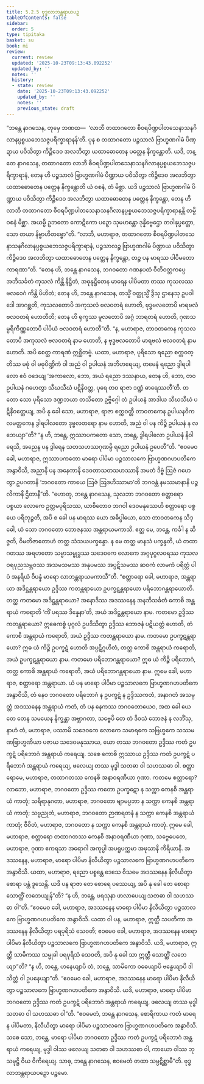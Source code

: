 ```yaml
---
title: 5.2.5 ဗုဒ္ဓလာဘန္တရာယပဉှ
tableOfContents: false
sidebar:
  order: 5
type: tipitaka
basket: su
book: mi
review:
  current: review
  updated: '2025-10-23T09:13:43.092252'
  updated_by: ''
  notes: ''
  history:
  - state: review
    date: '2025-10-23T09:13:43.092252'
    updated_by: ''
    notes: ''
    previous_state: draft
---
```



<ReviewStatus review={frontmatter.review} showDetails={true} />

<HypothesisAnnotation frontmatter={frontmatter} />

<DynamicBreadcrumb />

<Division number="134" book="mi" e="ch" v="28">

<Paragraph number="719" book="mi">
“ဘန္တေ နာဂသေန, တုမှေ ဘဏထ—  ‘လာဘီ တထာဂတော စီဝရပိဏ္ဍပါတသေနာသနဂိလာနပ္ပစ္စယဘေသဇ္ဇပရိက္ခာရာနန်’တိ. ပုန စ တထာဂတော ပဉ္စသာလံ ဗြာဟ္မဏဂါမံ ပိဏ္ဍာယ ပဝိသိတွာ ကိဉ္စိဒေဝ အလဘိတွာ ယထာဓောတေန ပတ္တေန နိက္ခန္တောတိ. ယဒိ, ဘန္တေ နာဂသေန, တထာဂတော လာဘီ စီဝရပိဏ္ဍပါတသေနာသနဂိလာနပ္ပစ္စယဘေသဇ္ဇပရိက္ခာရာနံ, တေန ဟိ ပဉ္စသာလံ ဗြာဟ္မဏဂါမံ ပိဏ္ဍာယ ပဝိသိတွာ ကိဉ္စိဒေဝ အလဘိတွာ ယထာဓောတေန ပတ္တေန နိက္ခန္တောတိ ယံ ဝစနံ, တံ မိစ္ဆာ. ယဒိ ပဉ္စသာလံ ဗြာဟ္မဏဂါမံ ပိဏ္ဍာယ ပဝိသိတွာ ကိဉ္စိဒေဝ အလဘိတွာ ယထာဓောတေန ပတ္တေန နိက္ခန္တော, တေန ဟိ လာဘီ တထာဂတော စီဝရပိဏ္ဍပါတသေနာသနဂိလာနပ္ပစ္စယဘေသဇ္ဇပရိက္ခာရာနန္တိ တမ္ပိ ဝစနံ မိစ္ဆာ. အယမ္ပိ ဥဘတော ကောဋိကော ပဉှော သုမဟန္တော ဒုန္နိဗ္ဗေဌော တဝါနုပ္ပတ္တော, သော တယာ နိဗ္ဗာဟိတဗ္ဗော”တိ.
</Paragraph>

<Paragraph number="720" book="mi">
“လာဘီ, မဟာရာဇ, တထာဂတော စီဝရပိဏ္ဍပါတသေနာသနဂိလာနပ္ပစ္စယဘေသဇ္ဇပရိက္ခာရာနံ, ပဉ္စသာလဉ္စ ဗြာဟ္မဏဂါမံ ပိဏ္ဍာယ ပဝိသိတွာ ကိဉ္စိဒေဝ အလဘိတွာ ယထာဓောတေန ပတ္တေန နိက္ခန္တော, တဉ္စ ပန မာရဿ ပါပိမတော ကာရဏာ”တိ. “တေန ဟိ, ဘန္တေ နာဂသေန, ဘဂဝတော ဂဏနပထံ ဝီတိဝတ္တကပ္ပေ အဘိသင်္ခတံ ကုသလံ ကိန္တိ နိဋ္ဌိတံ, အဓုနုဋ္ဌိတေန မာရေန ပါပိမတာ တဿ ကုသလဿ ဗလဝေဂံ ကိန္တိ ပိဟိတံ; တေန ဟိ, ဘန္တေ နာဂသေန, တသ္မိံ ဝတ္ထုသ္မိံ ဒွီသု ဌာနေသု ဥပဝါဒေါ အာဂစ္ဆတိ, ကုသလတောပိ အကုသလံ ဗလဝတရံ ဟောတိ, ဗုဒ္ဓဗလတောပိ မာရဗလံ ဗလဝတရံ ဟောတီတိ; တေန ဟိ ရုက္ခဿ မူလတောပိ အဂ္ဂံ ဘာရတရံ ဟောတိ, ဂုဏသမ္ပရိကိဏ္ဏတောပိ ပါပိယံ ဗလဝတရံ ဟောတီ”တိ. “န, မဟာရာဇ, တာဝတကေန ကုသလတောပိ အကုသလံ ဗလဝတရံ နာမ ဟောတိ, န ဗုဒ္ဓဗလတောပိ မာရဗလံ ဗလဝတရံ နာမ ဟောတိ. အပိ စေတ္ထ ကာရဏံ ဣစ္ဆိတဗ္ဗံ.
</Paragraph>

<Paragraph number="721" book="mi">
ယထာ, မဟာရာဇ, ပုရိသော ရညော စက္ကဝတ္တိဿ မဓုံ ဝါ မဓုပိဏ္ဍိကံ ဝါ အညံ ဝါ ဥပါယနံ အဘိဟရေယျ, တမေနံ ရညော ဒွါရပါလော ဧဝံ ဝဒေယျ ‘အကာလော, ဘော, အယံ ရညော ဒဿနာယ, တေန ဟိ, ဘော, တဝ ဥပါယနံ ဂဟေတွာ သီဃသီဃံ ပဋိနိဝတ္တ, ပုရေ တဝ ရာဇာ ဒဏ္ဍံ ဓာရေဿတီ’တိ. တတော သော ပုရိသော ဒဏ္ဍဘယာ တသိတော ဥဗ္ဗိဂ္ဂေါ တံ ဥပါယနံ အာဒါယ သီဃသီဃံ ပဋိနိဝတ္တေယျ, အပိ နု ခေါ သော, မဟာရာဇ, ရာဇာ စက္ကဝတ္တီ တာဝတကေန ဥပါယနဝိကလမတ္တကေန ဒွါရပါလတော ဒုဗ္ဗလတရော နာမ ဟောတိ, အညံ ဝါ ပန ကိဉ္စိ ဥပါယနံ န လဘေယျာ”တိ? “န ဟိ, ဘန္တေ, ဣဿာပကတော သော, ဘန္တေ, ဒွါရပါလော ဥပါယနံ နိဝါရေသိ, အညေန ပန ဒွါရေန သတသဟဿဂုဏမ္ပိ ရညော ဥပါယနံ ဥပေတီ”တိ. “ဧဝမေဝ ခေါ, မဟာရာဇ, ဣဿာပကတော မာရော ပါပိမာ ပဉ္စသာလကေ ဗြာဟ္မဏဂဟပတိကေ အနွာဝိသိ, အညာနိ ပန အနေကာနိ ဒေဝတာသတသဟဿာနိ အမတံ ဒိဗ္ဗံ ဩဇံ ဂဟေတွာ ဥပဂတာနိ ‘ဘဂဝတော ကာယေ ဩဇံ ဩဒဟိဿာမာ’တိ ဘဂဝန္တံ နမဿမာနာနိ ပဉ္ဇလိကာနိ ဌိတာနီ”တိ.
</Paragraph>

<Paragraph number="722" book="mi">
“ဟောတု, ဘန္တေ နာဂသေန, သုလဘာ ဘဂဝတော စတ္တာရော ပစ္စယာ လောကေ ဥတ္တမပုရိသဿ, ယာစိတောဝ ဘဂဝါ ဒေဝမနုဿေဟိ စတ္တာရော ပစ္စယေ ပရိဘုဉ္ဇတိ, အပိ စ ခေါ ပန မာရဿ ယော အဓိပ္ပါယော, သော တာဝတကေန သိဒ္ဓေါ, ယံ သော ဘဂဝတော ဘောဇနဿ အန္တရာယမကာသိ. ဧတ္ထ မေ, ဘန္တေ, ကင်္ခါ န ဆိဇ္ဇတိ, ဝိမတိဇာတောဟံ တတ္ထ သံသယပက္ခန္ဒော. န မေ တတ္ထ မာနသံ ပက္ခန္ဒတိ, ယံ တထာဂတဿ အရဟတော သမ္မာသမ္ဗုဒ္ဓဿ သဒေဝကေ လောကေ အဂ္ဂပုဂ္ဂလဝရဿ ကုသလဝရပုညသမ္ဘဝဿ အသမသမဿ အနုပမဿ အပ္ပဋိသမဿ ဆဝကံ လာမကံ ပရိတ္တံ ပါပံ အနရိယံ ဝိပန္နံ မာရော လာဘန္တရာယမကာသီ”တိ.
</Paragraph>

<Paragraph number="723" book="mi">
“စတ္တာရော ခေါ, မဟာရာဇ, အန္တရာယာ အဒိဋ္ဌန္တရာယော ဥဒ္ဒိဿ ကတန္တရာယော ဥပက္ခဋန္တရာယော ပရိဘောဂန္တရာယောတိ. တတ္ထ ကတမော အဒိဋ္ဌန္တရာယော? အနောဒိဿ အဒဿနေန အနဘိသင်္ခတံ ကောစိ အန္တရာယံ ကရောတိ ‘ကိံ ပရဿ ဒိန္နေနာ’တိ, အယံ အဒိဋ္ဌန္တရာယော နာမ.
</Paragraph>

<Paragraph number="724" book="mi">
ကတမော ဥဒ္ဒိဿ ကတန္တရာယော? ဣဓေကစ္စံ ပုဂ္ဂလံ ဥပဒိသိတွာ ဥဒ္ဒိဿ ဘောဇနံ ပဋိယတ္တံ ဟောတိ, တံ ကောစိ အန္တရာယံ ကရောတိ, အယံ ဥဒ္ဒိဿ ကတန္တရာယော နာမ.
</Paragraph>

<Paragraph number="725" book="mi">
ကတမော ဥပက္ခဋန္တရာယော? ဣဓ ယံ ကိဉ္စိ ဥပက္ခဋံ ဟောတိ အပ္ပဋိဂ္ဂဟိတံ, တတ္ထ ကောစိ အန္တရာယံ ကရောတိ, အယံ ဥပက္ခဋန္တရာယော နာမ.
</Paragraph>

<Paragraph number="726" book="mi">
ကတမော ပရိဘောဂန္တရာယော? ဣဓ ယံ ကိဉ္စိ ပရိဘောဂံ, တတ္ထ ကောစိ အန္တရာယံ ကရောတိ, အယံ ပရိဘောဂန္တရာယော နာမ. ဣမေ ခေါ, မဟာရာဇ, စတ္တာရော အန္တရာယာ.
</Paragraph>

<Paragraph number="727" book="mi">
ယံ ပန မာရော ပါပိမာ ပဉ္စသာလကေ ဗြာဟ္မဏဂဟပတိကေ အနွာဝိသိ, တံ နေဝ ဘဂဝတော ပရိဘောဂံ န ဥပက္ခဋံ န ဥဒ္ဒိဿကတံ, အနာဂတံ အသမ္ပတ္တံ အဒဿနေန အန္တရာယံ ကတံ, တံ ပန နေကဿ ဘဂဝတောယေဝ, အထ ခေါ ယေ တေ တေန သမယေန နိက္ခန္တာ အဗ္ဘာဂတာ, သဗ္ဗေပိ တေ တံ ဒိဝသံ ဘောဇနံ န လဘိံသု, နာဟံ တံ, မဟာရာဇ, ပဿာမိ သဒေဝကေ လောကေ သမာရကေ သဗြဟ္မကေ သဿမဏဗြာဟ္မဏိယာ ပဇာယ သဒေဝမနုဿာယ, ယော တဿ ဘဂဝတော ဥဒ္ဒိဿ ကတံ ဥပက္ခဋံ ပရိဘောဂံ အန္တရာယံ ကရေယျ. သစေ ကောစိ ဣဿာယ ဥဒ္ဒိဿ ကတံ ဥပက္ခဋံ ပရိဘောဂံ အန္တရာယံ ကရေယျ, ဖလေယျ တဿ မုဒ္ဓါ သတဓာ ဝါ သဟဿဓာ ဝါ.
</Paragraph>

<Paragraph number="728" book="mi">
စတ္တာရောမေ, မဟာရာဇ, တထာဂတဿ ကေနစိ အနာဝရဏီယာ ဂုဏာ. ကတမေ စတ္တာရော? လာဘော, မဟာရာဇ, ဘဂဝတော ဥဒ္ဒိဿ ကတော ဥပက္ခဋော န သက္ကာ ကေနစိ အန္တရာယံ ကာတုံ; သရီရာနုဂတာ, မဟာရာဇ, ဘဂဝတော ဗျာမပ္ပဘာ န သက္ကာ ကေနစိ အန္တရာယံ ကာတုံ; သဗ္ဗညုတံ, မဟာရာဇ, ဘဂဝတော ဉာဏရတနံ န သက္ကာ ကေနစိ အန္တရာယံ ကာတုံ; ဇီဝိတံ, မဟာရာဇ, ဘဂဝတော န သက္ကာ ကေနစိ အန္တရာယံ ကာတုံ. ဣမေ ခေါ, မဟာရာဇ, စတ္တာရော တထာဂတဿ ကေနစိ အနာဝရဏီယာ ဂုဏာ, သဗ္ဗေပေတေ, မဟာရာဇ, ဂုဏာ ဧကရသာ အရောဂါ အကုပ္ပါ အပရူပက္ကမာ အဖုသာနိ ကိရိယာနိ. အဒဿနေန, မဟာရာဇ, မာရော ပါပိမာ နိလီယိတွာ ပဉ္စသာလကေ ဗြာဟ္မဏဂဟပတိကေ အနွာဝိသိ.
</Paragraph>

<Paragraph number="729" book="mi">
ယထာ, မဟာရာဇ, ရညော ပစ္စန္တေ ဒေသေ ဝိသမေ အဒဿနေန နိလီယိတွာ စောရာ ပန္ထံ ဒူသေန္တိ. ယဒိ ပန ရာဇာ တေ စောရေ ပဿေယျ, အပိ နု ခေါ တေ စောရာ သောတ္ထိံ လဘေယျုန်”တိ? “န ဟိ, ဘန္တေ, ဖရသုနာ ဖာလာပေယျ သတဓာ ဝါ သဟဿဓာ ဝါ”တိ. “ဧဝမေဝ ခေါ, မဟာရာဇ, အဒဿနေန မာရော ပါပိမာ နိလီယိတွာ ပဉ္စသာလကေ ဗြာဟ္မဏဂဟပတိကေ အနွာဝိသိ.
</Paragraph>

<Paragraph number="730" book="mi">
ယထာ ဝါ ပန, မဟာရာဇ, ဣတ္ထီ သပတိကာ အဒဿနေန နိလီယိတွာ ပရပုရိသံ သေဝတိ; ဧဝမေဝ ခေါ, မဟာရာဇ, အဒဿနေန မာရော ပါပိမာ နိလီယိတွာ ပဉ္စသာလကေ ဗြာဟ္မဏဂဟပတိကေ အနွာဝိသိ. ယဒိ, မဟာရာဇ, ဣတ္ထီ သာမိကဿ သမ္မုခါ ပရပုရိသံ သေဝတိ, အပိ နု ခေါ သာ ဣတ္ထီ သောတ္ထိံ လဘေယျာ”တိ? “န ဟိ, ဘန္တေ, ဟနေယျာပိ တံ, ဘန္တေ, သာမိကော ဝဓေယျာပိ ဗန္ဓေယျာပိ ဒါသိတ္တံ ဝါ ဥပနေယျာ”တိ. “ဧဝမေဝ ခေါ, မဟာရာဇ, အဒဿနေန မာရော ပါပိမာ နိလီယိတွာ ပဉ္စသာလကေ ဗြာဟ္မဏဂဟပတိကေ အနွာဝိသိ. ယဒိ, မဟာရာဇ, မာရော ပါပိမာ ဘဂဝတော ဥဒ္ဒိဿ ကတံ ဥပက္ခဋံ ပရိဘောဂံ အန္တရာယံ ကရေယျ, ဖလေယျ တဿ မုဒ္ဓါ သတဓာ ဝါ သဟဿဓာ ဝါ”တိ. “ဧဝမေတံ, ဘန္တေ နာဂသေန, စောရိကာယ ကတံ မာရေန ပါပိမတာ, နိလီယိတွာ မာရော ပါပိမာ ပဉ္စသာလကေ ဗြာဟ္မဏဂဟပတိကေ အနွာဝိသိ. သစေ သော, ဘန္တေ, မာရော ပါပိမာ ဘဂဝတော ဥဒ္ဒိဿ ကတံ ဥပက္ခဋံ ပရိဘောဂံ အန္တရာယံ ကရေယျ, မုဒ္ဓါ ဝါဿ ဖလေယျ သတဓာ ဝါ သဟဿဓာ ဝါ, ကာယော ဝါဿ ဘုသမုဋ္ဌိ ဝိယ ဝိကိရေယျ. သာဓု, ဘန္တေ နာဂသေန, ဧဝမေတံ တထာ သမ္ပဋိစ္ဆာမီ”တိ.

</Paragraph>
</Division>

<Paragraph number="731" type="center" book="mi">
ဗုဒ္ဓလာဘန္တရာယပဉှော ပဉ္စမော.
</Paragraph>